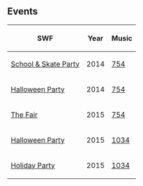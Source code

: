 {{CPW|Skatepark}}

== Events ==
<center>
{|class="wikitable"
!SWF!!Year!!Music
|-
|[[Media:RoomsSkatepark.swf|School & Skate Party]]||2014||[[Media:Music754.swf|754]]
|-
|[[Media:RoomsSkatepark-HalloweenParty2014.swf|Halloween Party]]||2014||[[Media:Music754.swf|754]]
|-
|[[Media:RoomsSkatepark-TheFair2015.swf|The Fair]]||2015||[[Media:Music754.swf|754]]
|-
|[[Media:Hallo15_skatepark.swf|Halloween Party]]||2015||[[Media:Music1034.swf|1034]]
|-
|[[Media:RoomsSkatepark-HolidayParty2015.swf|Holiday Party]]||2015||[[Media:Music1034.swf|1034]]
|}
</center>

{{Places}}